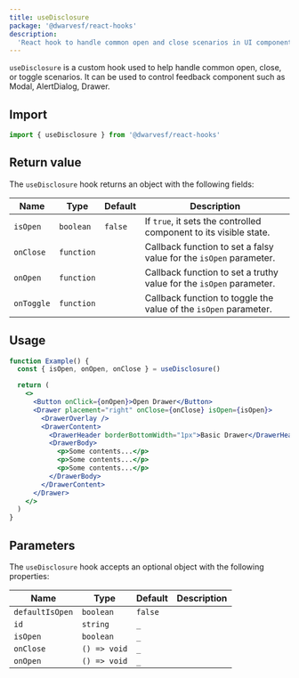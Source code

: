 ```yaml
---
title: useDisclosure
package: '@dwarvesf/react-hooks'
description:
  'React hook to handle common open and close scenarios in UI components.'
---
```


`useDisclosure` is a custom hook used to help handle common open, close, or
toggle scenarios. It can be used to control feedback component such as Modal,
AlertDialog, Drawer.

## Import

```js
import { useDisclosure } from '@dwarvesf/react-hooks'
```

## Return value

The `useDisclosure` hook returns an object with the following fields:

| Name       | Type       | Default | Description                                                         |
| ---------- | ---------- | ------- | ------------------------------------------------------------------- |
| `isOpen`   | `boolean`  | `false` | If `true`, it sets the controlled component to its visible state.   |
| `onClose`  | `function` |         | Callback function to set a falsy value for the `isOpen` parameter.  |
| `onOpen`   | `function` |         | Callback function to set a truthy value for the `isOpen` parameter. |
| `onToggle` | `function` |         | Callback function to toggle the value of the `isOpen` parameter.    |

## Usage

```jsx
function Example() {
  const { isOpen, onOpen, onClose } = useDisclosure()

  return (
    <>
      <Button onClick={onOpen}>Open Drawer</Button>
      <Drawer placement="right" onClose={onClose} isOpen={isOpen}>
        <DrawerOverlay />
        <DrawerContent>
          <DrawerHeader borderBottomWidth="1px">Basic Drawer</DrawerHeader>
          <DrawerBody>
            <p>Some contents...</p>
            <p>Some contents...</p>
            <p>Some contents...</p>
          </DrawerBody>
        </DrawerContent>
      </Drawer>
    </>
  )
}
```

## Parameters

The `useDisclosure` hook accepts an optional object with the following
properties:

| Name            | Type         | Default | Description |
| --------------- | ------------ | ------- | ----------- |
| `defaultIsOpen` | `boolean`    | `false` |             |
| `id`            | `string`     | `_`     |             |
| `isOpen`        | `boolean`    | `_`     |             |
| `onClose`       | `() => void` | `_`     |             |
| `onOpen`        | `() => void` | `_`     |             |
